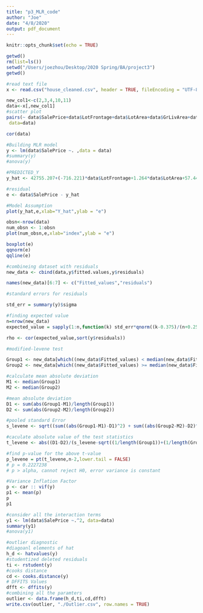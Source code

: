 ```yaml
---
title: "p3_MLR_code"
author: "Joe"
date: "4/8/2020"
output: pdf_document
---
```


```r
knitr::opts_chunk$set(echo = TRUE)
```

```r
getwd()
rm(list=ls())
setwd("/Users/joezhou/Desktop/2020 Spring/BA/project3")
getwd()

#read text file
x <- read.csv("house_cleaned.csv", header = TRUE, fileEncoding = "UTF-8-BOM")

new_col1<-c(2,3,4,10,11)
data<-x[,new_col1]
#scatter plot
pairs(~ data$SalePrice+data$LotFrontage+data$LotArea+data$GrLivArea+data$Total_rooms,
 data=data)

cor(data)

```

```r
#Building MLR model
y <- lm(data$SalePrice ~. ,data = data)
#summary(y)
#anova(y)

#PREDICTED_Y
y_hat <- 42755.207+(-716.221)*data$LotFrontage+1.264*data$LotArea+57.443*data$GrLivArea+16202.660*data$Total_rooms

#residual
e <- data$SalePrice - y_hat

#Model Assumption
plot(y_hat,e,xlab="Y_hat",ylab = "e")

obsn<-nrow(data)
num_obsn <- 1:obsn
plot(num_obsn,e,xlab="index",ylab = "e")

boxplot(e)
qqnorm(e)
qqline(e)

```
```r
#combineing dataset with residuals
new_data <- cbind(data,y$fitted.values,y$residuals)

names(new_data)[6:7] <- c("Fitted_values","residuals")

#standard errors for residuals

std_err = summary(y)$sigma 

#finding expected value
n=nrow(new_data)
expected_value = sapply(1:n,function(k) std_err*qnorm((k-0.375)/(n+0.25)))

rho <- cor(expected_value,sort(y$residuals))

#modified-levene test

Group1 <- new_data[which((new_data$Fitted_values) < median(new_data$Fitted_values)), "residuals"]
Group2 <- new_data[which((new_data$Fitted_values) >= median(new_data$Fitted_values)), "residuals"]

#calculate mean absolute deviation
M1 <- median(Group1)
M2 <- median(Group2)

#mean absolute deviation
D1 <- sum(abs(Group1-M1)/length(Group1))
D2 <- sum(abs(Group2-M2)/length(Group2))

#pooled standard Error
s_levene <- sqrt((sum((abs(Group1-M1)-D1)^2) + sum((abs(Group2-M2)-D2)^2)) /(n-2))

#caculate absolute value of the test statistics
t_levene <- abs((D1-D2)/(s_levene-sqrt((1/length(Group1))+(1/length(Group2)))))

#find p-value for the above t-value
p_levene = pt(t_levene,n-2,lower.tail = FALSE)
# p = 0.2227238
# p > alpha, cannot reject H0, error variance is constant
```

```r
#Variance Inflation Factor
p <- car :: vif(y)
p1 <- mean(p)
p
p1
```
```r
#consider all the interaction terms
y1 <- lm(data$SalePrice ~.^2, data=data)
summary(y1)
#anova(y1)
```
```r
#outlier diagnostic
#diagoanl elements of hat
h_d <- hatvalues(y)
#studentized deleted residuals
ti <- rstudent(y)
#cooks distance
cd <- cooks.distance(y)
# DFFITS Values
dfft <- dffits(y)
#combining all the paramters
outlier <- data.frame(h_d,ti,cd,dfft)
write.csv(outlier, "./Outlier.csv", row.names = TRUE)
```

```r

```


